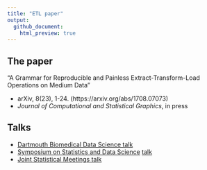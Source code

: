 ```yaml
---
title: "ETL paper"
output:
  github_document:
    html_preview: true
---
```


## The paper

"A Grammar for Reproducible and Painless Extract-Transform-Load Operations on Medium Data"

- arXiv, 8(23), 1-24. (https://arxiv.org/abs/1708.07073)
- *Journal of Computational and Statistical Graphics*, in press

## Talks

- [Dartmouth Biomedical Data Science talk](https://beanumber.github.io/etl-paper/dartmouth_talk.html)
- [Symposium on Statistics and Data Science](http://ww2.amstat.org/meetings/sdss/2018/onlineprogram/AbstractDetails.cfm?AbstractID=304456) [talk](https://beanumber.github.io/etl-paper/sdss_2018.html)
- [Joint Statistical Meetings talk](https://beanumber.github.io/etl-paper/jsm_2018.html)